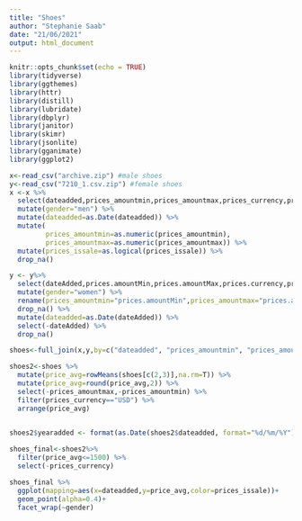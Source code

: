 ```yaml
---
title: "Shoes"
author: "Stephanie Saab"
date: "21/06/2021"
output: html_document
---
```


```r
knitr::opts_chunk$set(echo = TRUE)
library(tidyverse)
library(ggthemes)
library(httr)
library(distill)
library(lubridate)
library(dbplyr)
library(janitor)
library(skimr)
library(jsonlite)
library(gganimate)
library(ggplot2)
```
```r

x<-read_csv("archive.zip") #male shoes
y<-read_csv("7210_1.csv.zip") #female shoes
x <-x %>% 
  select(dateadded,prices_amountmin,prices_amountmax,prices_currency,prices_issale) %>% 
  mutate(gender="men") %>% 
  mutate(dateadded=as.Date(dateadded)) %>% 
  mutate(
         prices_amountmin=as.numeric(prices_amountmin),
         prices_amountmax=as.numeric(prices_amountmax)) %>%
  mutate(prices_issale=as.logical(prices_issale)) %>% 
  drop_na()

y <- y%>% 
  select(dateAdded,prices.amountMin,prices.amountMax,prices.currency,prices.isSale) %>% 
  mutate(gender="women") %>% 
  rename(prices_amountmin="prices.amountMin",prices_amountmax="prices.amountMax",prices_currency="prices.currency",prices_issale="prices.isSale") %>% 
  drop_na() %>% 
  mutate(dateadded=as.Date(dateAdded)) %>% 
  select(-dateAdded) %>% 
  drop_na()
```


```r
shoes<-full_join(x,y,by=c("dateadded", "prices_amountmin", "prices_amountmax", "prices_currency", "prices_issale", "gender"),copy=FALSE)
```

```r
shoes2<-shoes %>% 
  mutate(price_avg=rowMeans(shoes[c(2,3)],na.rm=T)) %>% 
  mutate(price_avg=round(price_avg,2)) %>%
  select(-prices_amountmax,-prices_amountmin) %>% 
  filter(prices_currency=="USD") %>% 
  arrange(price_avg)
  

```

```r
shoes2$yearadded <- format(as.Date(shoes2$dateadded, format="%d/%m/%Y"),"%Y")

shoes_final<-shoes2%>% 
  filter(price_avg<=1500) %>% 
  select(-prices_currency)

```

```r

shoes_final %>%
  ggplot(mapping=aes(x=dateadded,y=price_avg,color=prices_issale))+
  geom_point(alpha=0.4)+
  facet_wrap(~gender)


```

